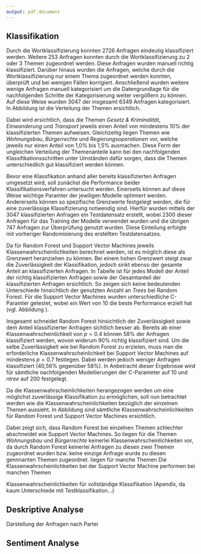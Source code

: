 ```yaml
---
output: pdf_document
---
```


## Klassifikation

Durch die Wortklassifizierung konnten 2726 Anfragen eindeutig klassifiziert werden. Weitere 253 Anfragen konnten durch die Wortklassifizierung zu 2 oder 3 Themen zugeordnet werden. Diese Anfragen wurden manuell richtig klassifiziert. Darüber hinaus wurden die Anfragen, welche durch die Wortklassifizierung nur einem Thema zugeordnet werden konnten, überprüft und bei wenigen Fällen korrigiert. Anschließend wurden weitere wenige Anfragen manuell kategorisiert um die Datengrundlage für die nachfolgenden Schritte der Kategorisierung weiter vergößern zu können. Auf diese Weise wurden 3047 der insgesamt 6349 Anfragen kategorisiert. In Abbildung \ref{word_classification} ist die Verteilung der Themen ersichtlich.

\begin{figure}[!h]
	\caption{Verteilung der Themen nach Wortklassifikation}
	\label{word_classification}
	\centering
	\includegraphics[width=\textwidth]{images/themen_gesamt_manual_matching_test.png}
	\caption*{\scriptsize }
\end{figure}

Dabei wird ersichtlich, dass die Themen *Gesetz & Kriminalität*, *Einwanderung* und *Transport* jeweils einen Anteil von mindestens 10% der klassifizierten Themen aufweisen. Gleichzeitig liegen Themen wie *Wohnungsbau*, *Bürgerrechte* und *Regierungsoperationen* vor, welche jeweils nur einen Anteil von 1,0% bis 1,5% ausmachen. Diese Form der ungleichen Verteilung der Themenanteile kann bei den nachfolgenden Klassifikationsschritten unter Umständen dafür sorgen, dass die Themen unterschiedlich gut klassifiziert werden können.

Bevor eine Klassfikation anhand aller bereits klassifizierten Anfragen umgesetzt wird, soll zunächst die Performance beider Klassifikationsverfahren untersucht werden. Einerseits können auf diese Weise wichtige Paramter der jewiligen Modelle optimiert werden. Andererseits können so spezifische Grenzwerte festgelegt werden, die für eine zuverlässige Klassifizierung notwendig sind. Hierfür wurden mittels der 3047 klassifizierten Anfragen ein Testdatensatz erstellt, wobei 2300 dieser Anfragen für das Training der Modelle verwendet wurden und die übrigen 747 Anfragen zur Überprüfung genutzt wurden. Diese Einteilung erfolgte mit vorheriger Randomisierung des erstellten Testdatensatzes. 

Da für Random Forest und Support Vector Machines jeweils Klassenwahrscheinlichkeiten berechnet werden, ist es möglich diese als Grenzwert heranziehen zu können. Bei einem hohen Grenzwert steigt zwar die Zuverlässigkeit der Klassifikation, jedoch sinkt ebenso der gesamte Anteil an klassifizierten Anfragen. In Tabelle \ref{kat_rf_svm} ist für jedes Modell der Anteil der richtig klassifizierten Anfragen sowie der Gesamtanteil der klassifizierten Anfragen ersichtlich. So zeigen sich keine bedeutenden Unterschiede hinsichtlich der genutzten Anzahl an *Trees* bei Random Forest. Für die Support Vector Machines wurden unterschiedliche C-Paramter getestet, wobei ein Wert von 10 die beste Performance erzielt hat (vgl. Abbildung \ref{c_values}).

\begin{table}[ht]
\centering
\caption{Richtig kategorisierte Anfragen und Anteil der Klassifikationen}
\label{kat_rf_svm}
\begin{tabular}{lllllllll}
$p$   & \multicolumn{2}{c}{$RF_{200}$} & \multicolumn{2}{c}{$RF_{500}$} & \multicolumn{2}{c}{$RF_{1500}$} & \multicolumn{2}{c}{$SVM_{C = 10}$} \\
   \hline
    & Richtig      & Anteil      & Richtig     & Anteil      & Richtig       & Anteil      & Richtig     & Anteil    \\
   \hline
 0.3 &   83,89    &    74,83  &    84,96    &   73,89   &   85,08     &   72,69   &  80,91   &   76,45  \\
 0.4 &   90,07    &    58,00  &    89,47    &   58,50   &   90,42     &   57,29   &  85,54   &   64,79  \\
 0.5 &   94,21    &    41,63  &    93,08    &   42,57   &   93,13     &   42,84   &  88,30   &   52,61  \\
 0.6 &   97,73    &    29,45  &    97,33    &   30,12   &   96,77     &   29,05   &  89,02   &   46,32  \\
 0.7 &   100      &    19,54  &    99,33    &   19,95   &   100       &   19,14   &  91,75   &   40,56 \\
 0.8 &   100      &    13,12  &    100      &   13,38   &   100       &   12,58   &  92,68   &   32,93  \\
 0.9 &   100      &     9,77  &    100      &    9,91   &   100       &    9,91   &  95,43   &   23,43  \\
 \hline
mean   & 95,40    &   34,56   &    94,73    &   36,37   &   95,06     &   34,79   &  89,09   &   48,16  \\
  \hline
\end{tabular}
\caption*{\scriptsize Anmerkung: Angaben in Prozent; $p$ stellt den Cutt Off für die Klassenwahrscheinlichkeit dar}
\end{table}

Insgesamt schneidet Random Forest hinsichtlich der Zuverlässigkeit sowie dem Anteil klassifizierter Anfragen sichtlich besser ab. Bereits ab einer Klassenwahrscheinlichkeit von $p = 0.4$ können 58% der Anfragen klassifiziert werden, wovon widerum 90% richtig klassifiziert sind. Um die selbe Zuverlässigkeit wie bei Random Forest zu erzielen, muss man die erforderliche Klassenwahrscheinlichkeit bei Support Vector Machines auf mindestens $p = 0.7$ festlegen. Dabei werden jedoch weniger Anfragen klassifiziert (40,56% gegenüber 58%). In Anbetracht dieser Ergebnisse wird für sämtliche nachfolgenden Modellierungen der C-Parameter auf 10 und *ntree* auf 200 festgelegt. 

Da die Klassenwahrscheinlichkeiten herangezogen werden um eine möglichst zuverlässige Klassifikation zu ermöglichen, soll nun betrachtet werden wie die Klassenwahrscheinlichkeiten bezüglich der einzelnen Themen aussieht. In Abbildung \ref{probs_test} sind sämtliche Klassenwahrscheinlichkeiten für Random Forest und Support Vector Machines ersichtlich. 

\begin{figure}[!h]
	\caption{Klassenwahrscheinlichkeiten der Testklassifikation}
	\label{probs_test}
	\centering
	\includegraphics[width=\textwidth]{images/rf_svm_prob_boxplot_2.png}
	\caption*{\scriptsize Anmerkung: ntree = 200; C-Paramter = 10}
\end{figure}

Dabei zeigt sich, dass Random Forest bei einzelnen Themen schlechter abschneidet wie Support Vector Machines. So liegen für die Themen *Wohnungsbau* und *Bürgerrechte* keinerlei Klassenwahrscheinlichkeiten vor, da durch Random Forest keinerlei Anfragen zu diesen zwei Themen zugeordnet wurden bzw. keine einzige Anfrage wurde zu diesen gennnanten Themen zugeordnet.  liegen für manche Themen Die Klassenwahrscheinlichkeiten bei der Support Vector Machine performen bei manchen Themen 

Klassenwahrscheinlichkeiten für vollständige Klassifikation (Apendix, da kaum Unterschiede mit Testklassifikation...)

\begin{figure}[!h]
	\caption{Klassenwahrscheinlichkeiten (vollständige Klassifikation)}
	\label{probs_real}
	\centering
	\includegraphics[width=\textwidth]{images/prob_boxplot_real_mod_2.png}
	\caption*{\scriptsize }
\end{figure}

## Deskriptive Analyse

Darstellung der Anfragen nach Partei
\begin{figure}[!h]
	\caption{Anzahl gestellter Anfragen nach Partei}
	\label{anfragen_count}
	\centering
	\includegraphics[width=\textwidth]{images/AnfragenPartei_18_19_complete.png}
	\caption*{\scriptsize Anmerkung: Anzahl der kleinen Anfragen nach Jahr und Legislaturperiode}
\end{figure}

## Sentiment Analyse

